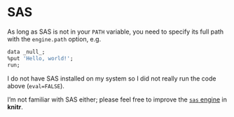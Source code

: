 # SAS

As long as SAS is not in your `PATH` variable, you need to specify its full path with the `engine.path` option, e.g.

```r
data _null_;
%put 'Hello, world!';
run;
```

I do not have SAS installed on my system so I did not really run the code above (`eval=FALSE`).

I'm not familiar with SAS either; please feel free to improve the [`sas` engine](https://github.com/yihui/knitr/blob/master/R/engine.R) in **knitr**.
